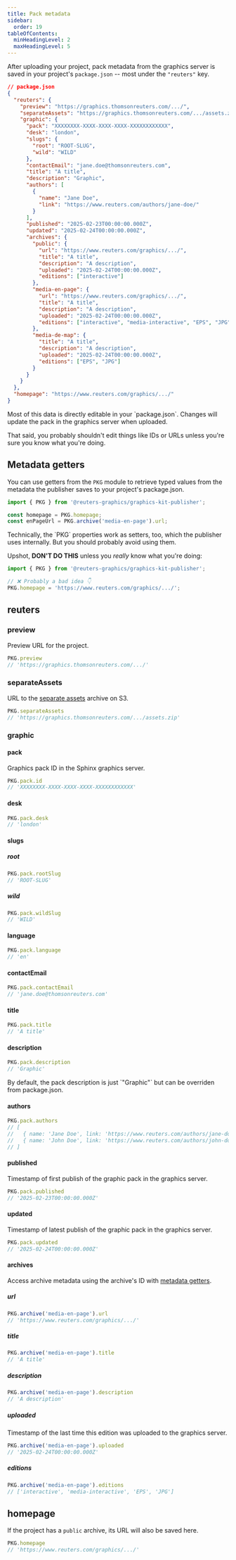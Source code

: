 ```yaml
---
title: Pack metadata
sidebar:
  order: 19
tableOfContents:
  minHeadingLevel: 2
  maxHeadingLevel: 5
---
```



After uploading your project, pack metadata from the graphics server is saved in your project's `package.json` -- most under the `"reuters"` key.

```json
// package.json
{
  "reuters": {
    "preview": "https://graphics.thomsonreuters.com/.../",
    "separateAssets": "https://graphics.thomsonreuters.com/.../assets.zip",
    "graphic": {
      "pack": "XXXXXXXX-XXXX-XXXX-XXXX-XXXXXXXXXXXX",
      "desk": "london",
      "slugs": {
        "root": "ROOT-SLUG",
        "wild": "WILD"
      },
      "contactEmail": "jane.doe@thomsonreuters.com",
      "title": "A title",
      "description": "Graphic",
      "authors": [
        {
          "name": "Jane Doe",
          "link": "https://www.reuters.com/authors/jane-doe/"
        }
      ],
      "published": "2025-02-23T00:00:00.000Z",
      "updated": "2025-02-24T00:00:00.000Z",
      "archives": {
        "public": {
          "url": "https://www.reuters.com/graphics/.../",
          "title": "A title",
          "description": "A description",
          "uploaded": "2025-02-24T00:00:00.000Z",
          "editions": ["interactive"]
        },
        "media-en-page": {
          "url": "https://www.reuters.com/graphics/.../",
          "title": "A title",
          "description": "A description",
          "uploaded": "2025-02-24T00:00:00.000Z",
          "editions": ["interactive", "media-interactive", "EPS", "JPG"]
        },
        "media-de-map": {
          "title": "A title",
          "description": "A description",
          "uploaded": "2025-02-24T00:00:00.000Z",
          "editions": ["EPS", "JPG"]
        }
      }
    }
  },
  "homepage": "https://www.reuters.com/graphics/.../"
}
```


<Aside>
Most of this data is directly editable in your `package.json`. Changes will update the pack in the graphics server when uploaded.

That said, you probably shouldn't edit things like IDs or URLs unless you're sure you know what you're doing.
</Aside>


## Metadata getters

You can use getters from the `PKG` module to retrieve typed values from the metadata the publisher saves to your project's package.json.

```typescript
import { PKG } from '@reuters-graphics/graphics-kit-publisher';

const homepage = PKG.homepage;
const enPageUrl = PKG.archive('media-en-page').url;
```

<Aside type="caution">
Technically, the `PKG` properties work as setters, too, which the publisher uses internally. But you should probably avoid using them.

Upshot, **DON'T DO THIS** unless you _really_ know what you're doing:
```typescript
import { PKG } from '@reuters-graphics/graphics-kit-publisher';

// ❌ Probably a bad idea 👇
PKG.homepage = 'https://www.reuters.com/graphics/.../'; 
```
</Aside>

## reuters

### preview

Preview URL for the project.

```typescript
PKG.preview
// 'https://graphics.thomsonreuters.com/.../'
```
### separateAssets

URL to the [separate assets](/graphics-kit-publisher/config/archiveeditions/#separateassets) archive on S3.

```typescript
PKG.separateAssets
// 'https://graphics.thomsonreuters.com/.../assets.zip'
```


### graphic

#### pack

Graphics pack ID in the Sphinx graphics server.

```typescript
PKG.pack.id
// 'XXXXXXXX-XXXX-XXXX-XXXX-XXXXXXXXXXXX'
```

#### desk

```typescript
PKG.pack.desk
// 'london'
```

#### slugs

##### root

```typescript
PKG.pack.rootSlug
// 'ROOT-SLUG'
```

##### wild

```typescript
PKG.pack.wildSlug
// 'WILD'
```

#### language

```typescript
PKG.pack.language
// 'en'
```

#### contactEmail

```typescript
PKG.pack.contactEmail
// 'jane.doe@thomsonreuters.com'
```

#### title

```typescript
PKG.pack.title
// 'A title'
```

#### description

```typescript
PKG.pack.description
// 'Graphic'
```

<Aside>
By default, the pack description is just `"Graphic"` but can be overriden from package.json.
</Aside>


#### authors

```typescript
PKG.pack.authors
// [
//   { name: 'Jane Doe', link: 'https://www.reuters.com/authors/jane-doe/' },
//   { name: 'John Doe', link: 'https://www.reuters.com/authors/john-doe/' },
// ]
```

#### published
Timestamp of first publish of the graphic pack in the graphics server.
```typescript
PKG.pack.published
// '2025-02-23T00:00:00.000Z'
```

#### updated
Timestamp of latest publish of the graphic pack in the graphics server.
```typescript
PKG.pack.updated
// '2025-02-24T00:00:00.000Z'
```


#### archives

Access archive metadata using the archive's ID with [metadata getters](#metadata-getters).

##### url

```typescript
PKG.archive('media-en-page').url
// 'https://www.reuters.com/graphics/.../'
```

##### title

```typescript
PKG.archive('media-en-page').title
// 'A title'
```

##### description

```typescript
PKG.archive('media-en-page').description
// 'A description'
```

##### uploaded

Timestamp of the last time this edition was uploaded to the graphics server.

```typescript
PKG.archive('media-en-page').uploaded
// '2025-02-24T00:00:00.000Z'
```

##### editions

```typescript
PKG.archive('media-en-page').editions
// ['interactive', 'media-interactive', 'EPS', 'JPG']
```

## homepage

If the project has a `public` archive, its URL will also be saved here.

```typescript
PKG.homepage
// 'https://www.reuters.com/graphics/.../'
```
